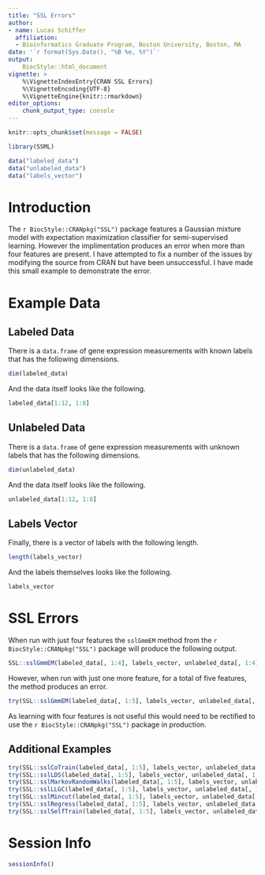 ```yaml
---
title: "SSL Errors"
author:
- name: Lucas Schiffer
  affiliation:
  - Bioinformatics Graduate Program, Boston University, Boston, MA
date: '`r format(Sys.Date(), "%B %e, %Y")`'
output:
    BiocStyle::html_document
vignette: >
    %\VignetteIndexEntry{CRAN SSL Errors}
    %\VignetteEncoding{UTF-8}
    %\VignetteEngine{knitr::rmarkdown}
editor_options:
    chunk_output_type: console
---
```


```r
knitr::opts_chunk$set(message = FALSE)
```

```r
library(SSML)
```

```r
data("labeled_data")
data("unlabeled_data")
data("labels_vector")
```

# Introduction

The `r BiocStyle::CRANpkg("SSL")` package features a Gaussian mixture model with
expectation maximization classifier for semi-supervised learning. However the
implimentation produces an error when more than four features are present. I
have attempted to fix a number of the issues by modifying the source from CRAN
but have been unsuccessful. I have made this small example to demonstrate the
error.

# Example Data

## Labeled Data

There is a `data.frame` of gene expression measurements with known labels that
has the following dimensions.

```r
dim(labeled_data)
```

And the data itself looks like the following.

```r
labeled_data[1:12, 1:8]
```

## Unlabeled Data

There is a `data.frame` of gene expression measurements with unknown labels that
has the following dimensions.

```r
dim(unlabeled_data)
```

And the data itself looks like the following.

```r
unlabeled_data[1:12, 1:8]
```

## Labels Vector

Finally, there is a vector of labels with the following length.

```r
length(labels_vector)
```

And the labels themselves looks like the following.

```r
labels_vector
```

# SSL Errors

When run with just four features the `sslGmmEM` method from the
`r BiocStyle::CRANpkg("SSL")` package will produce the following output.

```r
SSL::sslGmmEM(labeled_data[, 1:4], labels_vector, unlabeled_data[, 1:4])
```

However, when run with just one more feature, for a total of five features, the
method produces an error.

```r
try(SSL::sslGmmEM(labeled_data[, 1:5], labels_vector, unlabeled_data[, 1:5]))
```

As learning with four features is not useful this would need to be rectified to
use the `r BiocStyle::CRANpkg("SSL")` package in production.

## Additional Examples

```r
try(SSL::sslCoTrain(labeled_data[, 1:5], labels_vector, unlabeled_data[, 1:5]))
try(SSL::sslLDS(labeled_data[, 1:5], labels_vector, unlabeled_data[, 1:5]))
try(SSL::sslMarkovRandomWalks(labeled_data[, 1:5], labels_vector, unlabeled_data[, 1:5]))
try(SSL::sslLLGC(labeled_data[, 1:5], labels_vector, unlabeled_data[, 1:5]))
try(SSL::sslMincut(labeled_data[, 1:5], labels_vector, unlabeled_data[, 1:5], k = 2))
try(SSL::sslRegress(labeled_data[, 1:5], labels_vector, unlabeled_data[, 1:5], alpha = 0.1))
try(SSL::sslSelfTrain(labeled_data[, 1:5], labels_vector, unlabeled_data[, 1:5], nrounds = 10))
```

# Session Info

```r
sessionInfo()
```

